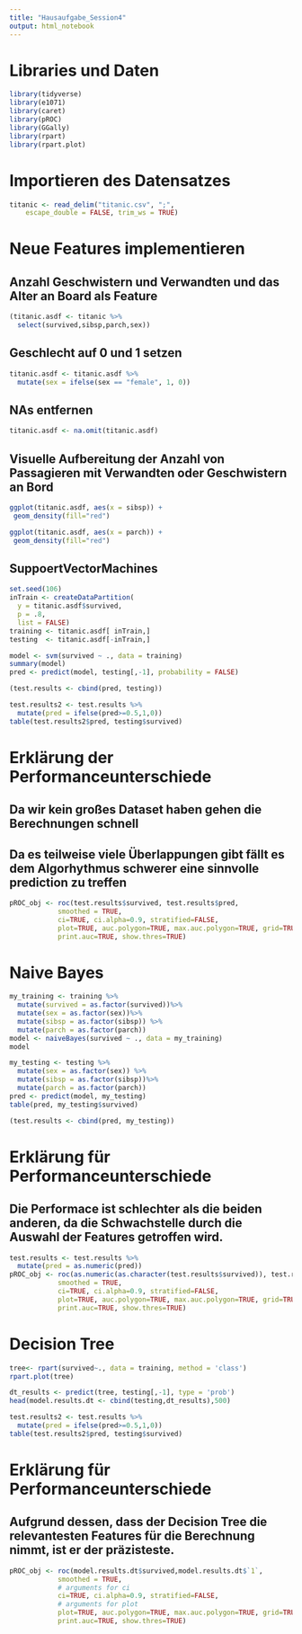 ```yaml
---
title: "Hausaufgabe_Session4"
output: html_notebook
---
```


# Libraries und Daten
```r
library(tidyverse)
library(e1071)
library(caret)
library(pROC)
library(GGally)
library(rpart)
library(rpart.plot)
```

# Importieren des Datensatzes
```r
titanic <- read_delim("titanic.csv", ";", 
    escape_double = FALSE, trim_ws = TRUE)
```


# Neue Features implementieren
## Anzahl Geschwistern und Verwandten und das Alter an Board als Feature 
```r
(titanic.asdf <- titanic %>%
  select(survived,sibsp,parch,sex))
```

## Geschlecht auf 0 und 1 setzen
```r
titanic.asdf <- titanic.asdf %>%
  mutate(sex = ifelse(sex == "female", 1, 0))
```

## NAs entfernen
```r
titanic.asdf <- na.omit(titanic.asdf)
```

## Visuelle Aufbereitung der Anzahl von Passagieren mit Verwandten oder Geschwistern an Bord
```r
ggplot(titanic.asdf, aes(x = sibsp)) +
 geom_density(fill="red")
```

```r
ggplot(titanic.asdf, aes(x = parch)) +
 geom_density(fill="red")
```

## SuppoertVectorMachines
```r
set.seed(106)
inTrain <- createDataPartition(
  y = titanic.asdf$survived,
  p = .8,
  list = FALSE)
training <- titanic.asdf[ inTrain,]
testing  <- titanic.asdf[-inTrain,]
```

```r
model <- svm(survived ~ ., data = training)
summary(model)
pred <- predict(model, testing[,-1], probability = FALSE)
```

```r
(test.results <- cbind(pred, testing))
```

```r
test.results2 <- test.results %>%
  mutate(pred = ifelse(pred>=0.5,1,0))
table(test.results2$pred, testing$survived)
```

# Erklärung der Performanceunterschiede

## Da wir kein großes Dataset haben gehen die Berechnungen schnell
## Da es teilweise viele Überlappungen gibt fällt es dem Algorhythmus schwerer eine sinnvolle prediction zu treffen
```r
pROC_obj <- roc(test.results$survived, test.results$pred,
            smoothed = TRUE,
            ci=TRUE, ci.alpha=0.9, stratified=FALSE,
            plot=TRUE, auc.polygon=TRUE, max.auc.polygon=TRUE, grid=TRUE,
            print.auc=TRUE, show.thres=TRUE)
```

# Naive Bayes

```r
my_training <- training %>%
  mutate(survived = as.factor(survived))%>%
  mutate(sex = as.factor(sex))%>%
  mutate(sibsp = as.factor(sibsp)) %>%
  mutate(parch = as.factor(parch))
model <- naiveBayes(survived ~ ., data = my_training)
model
```

```r
my_testing <- testing %>%
  mutate(sex = as.factor(sex)) %>%
  mutate(sibsp = as.factor(sibsp))%>%
  mutate(parch = as.factor(parch))
pred <- predict(model, my_testing)
table(pred, my_testing$survived)
```

```r
(test.results <- cbind(pred, my_testing))
```

# Erklärung für Performanceunterschiede
## Die Performace ist schlechter als die beiden anderen, da die Schwachstelle durch die Auswahl der Features getroffen wird.
```r
test.results <- test.results %>%
  mutate(pred = as.numeric(pred))
pROC_obj <- roc(as.numeric(as.character(test.results$survived)), test.results$pred,
            smoothed = TRUE,
            ci=TRUE, ci.alpha=0.9, stratified=FALSE,
            plot=TRUE, auc.polygon=TRUE, max.auc.polygon=TRUE, grid=TRUE,
            print.auc=TRUE, show.thres=TRUE)
```

# Decision Tree

```r
tree<- rpart(survived~., data = training, method = 'class')
rpart.plot(tree)
```
```r
dt_results <- predict(tree, testing[,-1], type = 'prob')
head(model.results.dt <- cbind(testing,dt_results),500)
```
```r
test.results2 <- test.results %>%
  mutate(pred = ifelse(pred>=0.5,1,0))
table(test.results2$pred, testing$survived)
```

# Erklärung für Performanceunterschiede
## Aufgrund dessen, dass der Decision Tree die relevantesten Features für die Berechnung nimmt, ist er der präzisteste.
```r
pROC_obj <- roc(model.results.dt$survived,model.results.dt$`1`,
            smoothed = TRUE,
            # arguments for ci
            ci=TRUE, ci.alpha=0.9, stratified=FALSE,
            # arguments for plot
            plot=TRUE, auc.polygon=TRUE, max.auc.polygon=TRUE, grid=TRUE,
            print.auc=TRUE, show.thres=TRUE)
```
